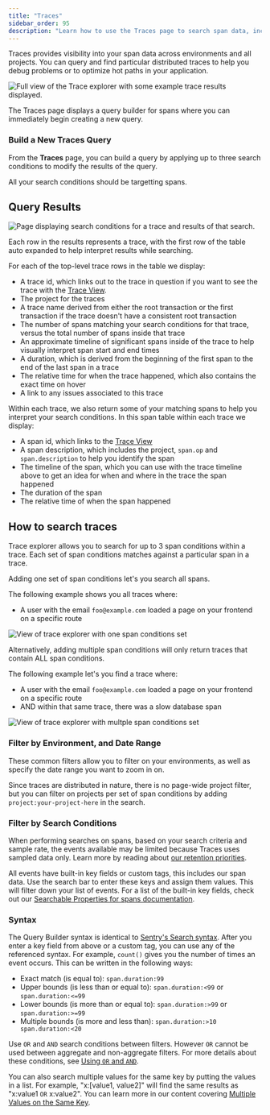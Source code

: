 ```yaml
---
title: "Traces"
sidebar_order: 95
description: "Learn how to use the Traces page to search span data, including conditions relating to the structure of the trace itself, and find distributed traces that help you get to the root cause of the problem."
---
```


[//]: # (Check sandbox link)
<SandboxLink scenario="traces" projectSlug="react">Traces</SandboxLink> provides visibility into your span data across environments and all projects.
You can query and find particular distributed traces to help you debug problems or to optimize hot paths in your application.

![Full view of the Trace explorer with some example trace results displayed.](./img/traces-homepage.png)

The <SandboxLink scenario="traces" projectSlug="react">Traces</SandboxLink> page displays a query builder for spans where you can immediately begin creating a new query.

### Build a New Traces Query

From the **Traces** page, you can build a <SandboxLink scenario="oneDiscoverQuery" projectSlug="react">query</SandboxLink> by applying up to three search conditions to modify the results of the query.

All your search conditions should be targetting spans.

## Query Results

![Page displaying search conditions for a trace and results of that search.](./img/traces-results.png)

Each row in the results represents a trace, with the first row of the table auto expanded to help interpret results while searching.

For each of the top-level trace rows in the table we display:
- A trace id, which links out to the trace in question if you want to see the trace with the [Trace View](/concepts/key-terms/tracing/trace-view/).
- The project for the traces
- A trace name derived from either the root transaction or the first transaction if the trace doesn't have a consistent root transaction
- The number of spans matching your search conditions for that trace, versus the total number of spans inside that trace
- An approximate timeline of significant spans inside of the trace to help visually interpret span start and end times
- A duration, which is derived from the beginning of the first span to the end of the last span in a trace
- The relative time for when the trace happened, which also contains the exact time on hover
- A link to any issues associated to this trace

Within each trace, we also return some of your matching spans to help you interpret your search conditions.
In this span table within each trace we display:
- A span id, which links to the [Trace View](/concepts/key-terms/tracing/trace-view/)
- A span description, which includes the project, `span.op` and `span.description` to help you identify the span
- The timeline of the span, which you can use with the trace timeline above to get an idea for when and where in the trace the span happened
- The duration of the span
- The relative time of when the span happened

## How to search traces

Trace explorer allows you to search for up to 3 span conditions within a trace. Each set of span conditions matches against a particular span in a trace.

Adding one set of span conditions let's you search all spans.

The following example shows you all traces where:
- A user with the email `foo@example.com` loaded a page on your frontend on a specific route

![View of trace explorer with one span conditions set](./img/traces-one-span-conditions-example.png)

Alternatively, adding multiple span conditions will only return traces that contain ALL span conditions.

The following example let's you find a trace where:
- A user with the email `foo@example.com` loaded a page on your frontend on a specific route
- AND within that same trace, there was a slow database span

![View of trace explorer with multple span conditions set](./img/traces-multiple-span-conditions-example.png)

### Filter by Environment, and Date Range

These common filters allow you to filter on your environments, as well as specify the date range you want to zoom in on.

Since traces are distributed in nature, there is no page-wide project filter, but you can filter on projects per set of span conditions by adding `project:your-project-here` in the search.

### Filter by Search Conditions

<Note>

When performing searches on spans, based on your search criteria
and sample rate, the events available may be limited because Traces uses
sampled data only. Learn more by reading about [our retention priorities](/product/performance/retention-priorities/).

</Note>

All events have built-in key fields or custom tags, this includes our span data. Use the search bar to enter these keys and assign them values. This will filter down your list of events. For a list of the built-in key fields, check out our [Searchable Properties for spans documentation](/product/sentry-basics/search/searchable-properties/spans).

### Syntax

The Query Builder syntax is identical to [Sentry's Search syntax](/product/sentry-basics/search/). After you enter a key field from above or a custom tag, you can use any of the referenced syntax. For example, `count()` gives you the number of times an event occurs. This can be written in the following ways:

- Exact match (is equal to): `span.duration:99`
- Upper bounds (is less than or equal to): `span.duration:<99` or `span.duration:<=99`
- Lower bounds (is more than or equal to): `span.duration:>99` or `span.duration:>=99`
- Multiple bounds (is more and less than): `span.duration:>10 span.duration:<20`

Use `OR` and `AND` search conditions between filters. However `OR` cannot be used between aggregate and non-aggregate filters. For more details about these conditions, see [Using `OR` and `AND`](/product/sentry-basics/search/#using-or-and-and).

You can also search multiple values for the same key by putting the values in a list. For example, "x:[value1, value2]" will find the same results as "x:value1 `OR` x:value2". You can learn more in our content covering [Multiple Values on the Same Key](/product/sentry-basics/search/#multiple-values-on-the-same-key).

